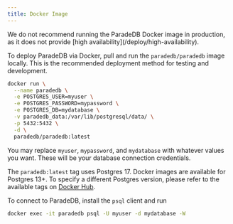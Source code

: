 ```yaml
---
title: Docker Image
---
```


<Note>
  We do not recommend running the ParadeDB Docker image in production, as it
  does not provide [high availability](/deploy/high-availability).
</Note>

To deploy ParadeDB via Docker, pull and run the `paradedb/paradedb` image locally. This is the recommended deployment method for
testing and development.

```bash
docker run \
  --name paradedb \
  -e POSTGRES_USER=myuser \
  -e POSTGRES_PASSWORD=mypassword \
  -e POSTGRES_DB=mydatabase \
  -v paradedb_data:/var/lib/postgresql/data/ \
  -p 5432:5432 \
  -d \
  paradedb/paradedb:latest
```

You may replace `myuser`, `mypassword`, and `mydatabase` with whatever values you want. These will be your database
connection credentials.

The `paradedb:latest` tag uses Postgres 17. Docker images are available for Postgres 13+. To specify a different Postgres version, please refer to the available tags on [Docker Hub](https://hub.docker.com/r/paradedb/paradedb/tags).

To connect to ParadeDB, install the `psql` client and run

```bash
docker exec -it paradedb psql -U myuser -d mydatabase -W
```
